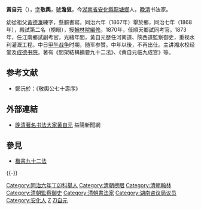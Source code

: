 '''黃自元'''（{{bd|1836年||1916年|catIdx=Huang黃自元}}），[[表字|字]]'''敬輿'''，[[號|號]]'''澹叟'''，今[[湖南省|湖南省]][[安化縣|安化縣]][[龍塘鄉|龍塘鄉]]人，[[晚清|晚清]]书法家。

幼從祖父[[黃德濂|黃德濂]]練字，懸腕書寫。同治六年（1867年）舉於鄉，同治七年（1868年），殿試第二名（榜眼），授[[翰林院|翰林院]][[編修|編修]]。1870年，任順天鄉試同考官。1873年，任江南鄉試副考官。光緒年間，黃自元歷任河南道、陝西道監察御史，重视水利灌溉工程。中日[[甲午战争|甲午战争]]时期，随军参赞。中年以後，不再出仕。主讲湘水校经堂及[[成德书院|成德书院]]。著有《間架結構摘要九十二法》、《黄自元临九成宫》等。

== 参考文献 ==
{{Reflist}}
* 鄭沅於：《敬輿公七十壽序》

== 外部連結 ==
* [https://web.archive.org/web/20100420101600/http://www.iyxwzx.com/whiy/iymr/200902/19002.html 晚清著名书法大家黄自元] 益陽新聞網

== 參見 ==
* [[楷書九十二法|楷書九十二法]]

{{-}}
{{同治七年戊辰科殿試金榜}}

{{DEFAULTSORT:Huang黃自元}}
[[Category:同治六年丁卯科舉人|Category:同治六年丁卯科舉人]]
[[Category:清朝榜眼|Category:清朝榜眼]]
[[Category:清朝翰林|Category:清朝翰林]]
[[Category:清朝監察御史|Category:清朝監察御史]]
[[Category:清朝書法家|Category:清朝書法家]]
[[Category:湖南咨议局议员|Category:湖南咨议局议员]]
[[Category:安化人|Category:安化人]]
[[Category:黄姓|Z]]
[[Category:安化龍塘黃氏|Zi自元]]